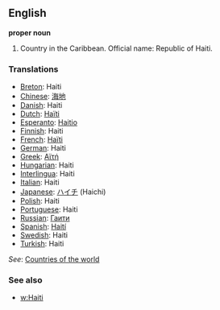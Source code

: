 ==English==

'''proper noun'''

# Country in the Caribbean. Official name: Republic of Haiti.
===Translations===
*[[Breton]]: Haiti
*[[Chinese]]: [[海地]]
*[[Danish]]: Haiti
*[[Dutch]]: [[Haïti]]
*[[Esperanto]]: [[Haitio]]
*[[Finnish]]: Haiti
*[[French]]: [[Haïti]]
*[[German]]: Haiti
*[[Greek]]: [[Αϊτή]]
*[[Hungarian]]: Haiti
*[[Interlingua]]: Haiti
*[[Italian]]: Haiti
*[[Japanese]]: [[ハイチ]] (Haichi)
*[[Polish]]: Haiti
*[[Portuguese]]: Haiti
*[[Russian]]: [[Гаити]]
*[[Spanish]]: [[Haití]]
*[[Swedish]]: Haiti
*[[Turkish]]: Haiti

''See'': [[Countries of the world]]

===See also===
*[[w:Haiti]]